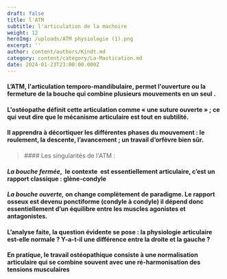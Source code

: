 ```yaml
---
draft: false
title: l'ATM
subtitle: l'articulation de la machoire
weight: 12
heroImg: /uploads/ATM physiologie (1).png
excerpt: ''
author: content/authors/Kindt.md
category: content/category/La-Mastication.md
date: 2024-01-23T23:00:00.000Z
---
```


#### L’ATM, l'articulation temporo-mandibulaire, permet l'ouverture ou la fermeture de la bouche qui combine plusieurs mouvements en un seul .

<Space height={15} />

#### L'ostéopathe définit cette articulation comme&#xA;« une suture ouverte » ; ce qui veut dire que le mécanisme&#xA;articulaire est tout en subtilité.

#### Il apprendra à décortiquer les différentes&#xA;phases du mouvement : le roulement, la descente, l’avancement ; un travail d’orfèvre bien sûr.

<Space height={15} />

####

<Space height={15} />

<BlockQuote>
  #### Les singularités de l'ATM :
</BlockQuote>

<Space height={15} />

#### *La bouche fermée*,  le&#xA;contexte  est essentiellement&#xA;**articulaire,** c’est un rapport classique : glène-condyle

#### *La bouche ouverte,* on change complètement de paradigme. Le&#xA;rapport osseux est devenu ponctiforme (condyle à condyle) il dépend donc&#xA;essentiellement d’**un équilibre entre les muscles** agonistes et&#xA;antagonistes.

<Space height={15} />

#### L’analyse faite, la question évidente se pose : la&#xA;physiologie articulaire est-elle normale ? Y-a-t-il une différence entre&#xA;la droite et la gauche ?

#### En pratique, le travail ostéopathique consiste à une normalisation articulaire qui se combine&#xA;souvent avec une ré-harmonisation des tensions musculaires

